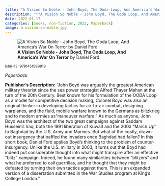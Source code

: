 ```yaml
---
title: "A Vision So Noble - John Boyd, The Ooda Loop, And America's War On Terror"
description: "**A Vision So Noble - John Boyd, The Ooda Loop, And America's War On Terror** by Daniel Ford"
date: 2022-01-17
categories: [books, non-fiction, 2022, Paperback]
image: a-vision-so-noble.jpg
---
```

![**A Vision So Noble - John Boyd, The Ooda Loop, And America's War On Terror** by Daniel Ford](a-vision-so-noble.jpg){fig-align="left"}

<sup>isbn-13: 9781451589818</sup>

*Paperback*

**Publisher's Description:**
"John Boyd was arguably the greatest American military theorist since the
sea power strategist Alfred Thayer Mahan at the turn of the 20th Century.
Best known for his formulation of the OODA Loop as a model for competitive
decision making, Colonel Boyd was also an original thinker in developing
tactics for air-to-air combat, designing warplanes, and the fluid, mobile
warfare known to the Germans as blitzkrieg and to modern armies as
"maneuver warfare." As much as anyone, John Boyd was the architect of the
two great campaigns against Saddam Hussein's Iraq, both the 1991 liberation
of Kuwait and the 2003 "March Up" to Baghdad by the U.S. Army and Marines.
But what of the costly, drawn-out insurgency that baffled the invaders once
Baghdad had fallen? In this short book, Daniel Ford applies Boyd's thinking
to the problem of counter-insurgency. Unlike the U.S. military in 2003, it
turns out that Boyd had indeed put considerable thought into what might
transpire after an effective "blitz" campaign. Indeed, he found many
similarities between "blitzers" and what he preferred to call guerrillas,
and he thought that they might be defeated by turning their own tactics
against them. This is an expanded version of a dissertation submitted in
the War Studies program at King's College London."